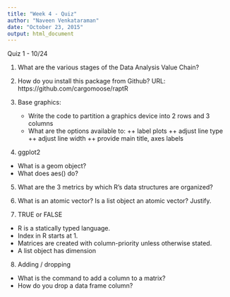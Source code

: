 ```yaml
---
title: "Week 4 - Quiz"
author: "Naveen Venkataraman"
date: "October 23, 2015"
output: html_document
---
```


Quiz 1 - 10/24

1. What are the various stages of the Data Analysis Value Chain?

2. How do you install this package from Github? URL: https://github.com/cargomoose/raptR

3. Base graphics: 
    + Write the code to partition a graphics device into 2 rows and 3 columns
    + What are the options available to:
        ++ label plots
        ++ adjust line type
        ++ adjust line width
        ++ provide main title, axes labels

4. ggplot2

+ What is a geom object?
+ What does aes() do?

5. What are the 3 metrics by which R's data structures are organized?

6. What is an atomic vector? Is a list object an atomic vector? Justify.

7. TRUE or FALSE

+ R is a statically typed language.
+ Index in R starts at 1.
+ Matrices are created with column-priority unless otherwise stated.
+ A list object has dimension

8. Adding / dropping 

+ What is the command to add a column to a matrix?
+ How do you drop a data frame column?

